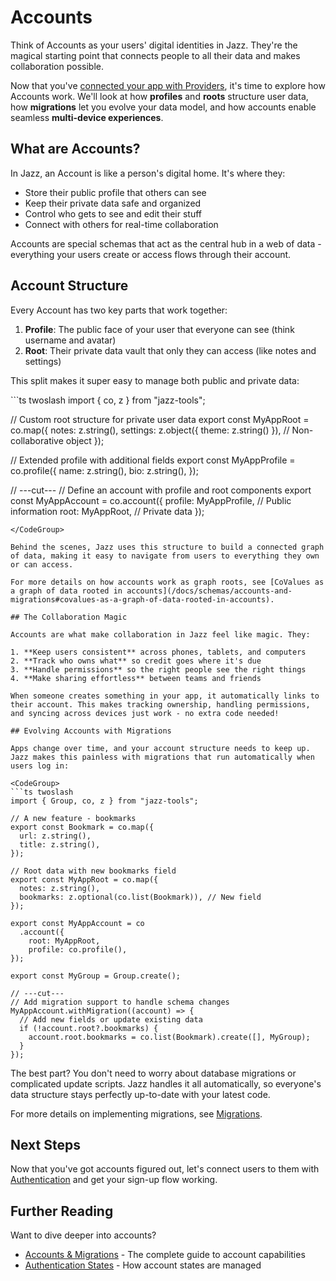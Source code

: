 
# Accounts

Think of Accounts as your users' digital identities in Jazz. They're the magical starting point that connects people to all their data and makes collaboration possible.

Now that you've [connected your app with Providers](/docs/building-with-jazz/providers), it's time to explore how Accounts work. We'll look at how **profiles** and **roots** structure user data, how **migrations** let you evolve your data model, and how accounts enable seamless **multi-device experiences**.

## What are Accounts?

In Jazz, an Account is like a person's digital home. It's where they:

- Store their public profile that others can see
- Keep their private data safe and organized
- Control who gets to see and edit their stuff
- Connect with others for real-time collaboration

Accounts are special schemas that act as the central hub in a web of data - everything your users create or access flows through their account.

## Account Structure

Every Account has two key parts that work together:

1. **Profile**: The public face of your user that everyone can see (think username and avatar)
2. **Root**: Their private data vault that only they can access (like notes and settings)

This split makes it super easy to manage both public and private data:

<CodeGroup>
```ts twoslash
import { co, z } from "jazz-tools";

// Custom root structure for private user data
export const MyAppRoot = co.map({
  notes: z.string(),
  settings: z.object({ theme: z.string() }), // Non-collaborative object
});

// Extended profile with additional fields
export const MyAppProfile = co.profile({
  name: z.string(),
  bio: z.string(),
});

// ---cut---
// Define an account with profile and root components
export const MyAppAccount = co.account({
  profile: MyAppProfile,  // Public information
  root: MyAppRoot,        // Private data
});
```
</CodeGroup>

Behind the scenes, Jazz uses this structure to build a connected graph of data, making it easy to navigate from users to everything they own or can access.

For more details on how accounts work as graph roots, see [CoValues as a graph of data rooted in accounts](/docs/schemas/accounts-and-migrations#covalues-as-a-graph-of-data-rooted-in-accounts).

## The Collaboration Magic

Accounts are what make collaboration in Jazz feel like magic. They:

1. **Keep users consistent** across phones, tablets, and computers
2. **Track who owns what** so credit goes where it's due
3. **Handle permissions** so the right people see the right things
4. **Make sharing effortless** between teams and friends

When someone creates something in your app, it automatically links to their account. This makes tracking ownership, handling permissions, and syncing across devices just work - no extra code needed!

## Evolving Accounts with Migrations

Apps change over time, and your account structure needs to keep up. Jazz makes this painless with migrations that run automatically when users log in:

<CodeGroup>
```ts twoslash
import { Group, co, z } from "jazz-tools";
  
// A new feature - bookmarks
export const Bookmark = co.map({
  url: z.string(),
  title: z.string(),
});
  
// Root data with new bookmarks field
export const MyAppRoot = co.map({
  notes: z.string(),
  bookmarks: z.optional(co.list(Bookmark)), // New field
});

export const MyAppAccount = co
  .account({
    root: MyAppRoot,
    profile: co.profile(),
});

export const MyGroup = Group.create();

// ---cut---
// Add migration support to handle schema changes
MyAppAccount.withMigration((account) => {
  // Add new fields or update existing data
  if (!account.root?.bookmarks) {
    account.root.bookmarks = co.list(Bookmark).create([], MyGroup);
  }
});
```
</CodeGroup>

The best part? You don't need to worry about database migrations or complicated update scripts. Jazz handles it all automatically, so everyone's data structure stays perfectly up-to-date with your latest code.

For more details on implementing migrations, see [Migrations](/docs/schemas/accounts-and-migrations#populating-and-evolving-root-and-profile-schemas-with-migrations).

## Next Steps

Now that you've got accounts figured out, let's connect users to them with [Authentication](/docs/building-with-jazz/authentication) and get your sign-up flow working.

## Further Reading

Want to dive deeper into accounts?

- [Accounts & Migrations](/docs/schemas/accounts-and-migrations) - The complete guide to account capabilities
- [Authentication States](/docs/authentication/authentication-states) - How account states are managed
